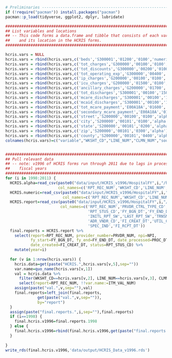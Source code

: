 ```r
# Preliminaries -----------------------------------------------------------
if (!require("pacman")) install.packages("pacman")
pacman::p_load(tidyverse, ggplot2, dplyr, lubridate)
```
```r
########################################################################################
## List variables and locations
## -- This code forms a data.frame and tibble that consists of each variable of interest
##    and its location in the HCRIS forms. 
########################################################################################

hcris.vars = NULL
hcris.vars = rbind(hcris.vars,c('beds','S300001','01200','0100','numeric'))
hcris.vars = rbind(hcris.vars,c('tot_charges','G300000','00100','0100','numeric'))
hcris.vars = rbind(hcris.vars,c('tot_discounts','G300000','00200','0100','numeric'))
hcris.vars = rbind(hcris.vars,c('tot_operating_exp','G300000','00400','0100','numeric'))
hcris.vars = rbind(hcris.vars,c('ip_charges','G200000','00100','0100','numeric'))
hcris.vars = rbind(hcris.vars,c('icu_charges','G200000','01500','0100','numeric'))
hcris.vars = rbind(hcris.vars,c('ancillary_charges','G200000','01700','0100','numeric'))
hcris.vars = rbind(hcris.vars,c('tot_discharges','S300001','00100','1500','numeric'))
hcris.vars = rbind(hcris.vars,c('mcare_discharges','S300001','00100','1300','numeric'))
hcris.vars = rbind(hcris.vars,c('mcaid_discharges','S300001','00100','1400','numeric'))
hcris.vars = rbind(hcris.vars,c('tot_mcare_payment','E00A18A','01600','0100','numeric'))
hcris.vars = rbind(hcris.vars,c('secondary_mcare_payment','E00A18A','01700','0100','numeric'))
hcris.vars = rbind(hcris.vars,c('street','S200000','00100','0100','alpha'))
hcris.vars = rbind(hcris.vars,c('city','S200000','00101','0100','alpha'))
hcris.vars = rbind(hcris.vars,c('state','S200000','00101','0200','alpha'))
hcris.vars = rbind(hcris.vars,c('zip','S200000','00101','0300','alpha'))
hcris.vars = rbind(hcris.vars,c('county','S200000','00101','0400','alpha'))
colnames(hcris.vars)=c("variable","WKSHT_CD","LINE_NUM","CLMN_NUM","source")


########################################################################################
## Pull relevant data
## -- note: v1996 of HCRIS forms run through 2011 due to lags in processing and hospital
##    fiscal years
########################################################################################
for (i in 1998:2011) {
  HCRIS.alpha=read_csv(paste0("data/input/HCRIS_v1996/HospitalFY",i,"/hosp_",i,"_ALPHA.CSV"),
                       col_names=c('RPT_REC_NUM','WKSHT_CD','LINE_NUM','CLMN_NUM','ITM_VAL_NUM'))
  HCRIS.numeric=read_csv(paste0("data/input/HCRIS_v1996/HospitalFY",i,"/hosp_",i,"_NMRC.CSV"),
                         col_names=c('RPT_REC_NUM','WKSHT_CD','LINE_NUM','CLMN_NUM','ITM_VAL_NUM'))
  HCRIS.report=read_csv(paste0("data/input/HCRIS_v1996/HospitalFY",i,"/hosp_",i,"_RPT.CSV",sep=""),
                        col_names=c('RPT_REC_NUM','PRVDR_CTRL_TYPE_CD','PRVDR_NUM','NPI',
                                    'RPT_STUS_CD','FY_BGN_DT','FY_END_DT','PROC_DT',
                                    'INITL_RPT_SW','LAST_RPT_SW','TRNSMTL_NUM','FI_NUM',
                                    'ADR_VNDR_CD','FI_CREAT_DT','UTIL_CD','NPR_DT',
                                    'SPEC_IND','FI_RCPT_DT'))
  final.reports = HCRIS.report %>%
    select(report=RPT_REC_NUM, provider_number=PRVDR_NUM, npi=NPI, 
           fy_start=FY_BGN_DT, fy_end=FY_END_DT, date_processed=PROC_DT, 
           date_created=FI_CREAT_DT, status=RPT_STUS_CD) %>%
    mutate(year=i)
  
  for (v in 1:nrow(hcris.vars)) {
    hcris.data=get(paste("HCRIS.",hcris.vars[v,5],sep=""))
    var.name=quo_name(hcris.vars[v,1])    
    val = hcris.data %>%
      filter(WKSHT_CD==hcris.vars[v,2], LINE_NUM==hcris.vars[v,3], CLMN_NUM==hcris.vars[v,4]) %>%
      select(report=RPT_REC_NUM, !!var.name:=ITM_VAL_NUM) 
    assign(paste("val.",v,sep=""),val)
    final.reports=left_join(final.reports, 
              get(paste("val.",v,sep="")),
              by="report")
  }
  assign(paste("final.reports.",i,sep=""),final.reports)
  if (i==1998) {
    final.hcris.v1996=final.reports.1998
  } else {
    final.hcris.v1996=rbind(final.hcris.v1996,get(paste("final.reports.",i,sep="")))
  }
  
}
write_rds(final.hcris.v1996,'data/output/HCRIS_Data_v1996.rds')

```